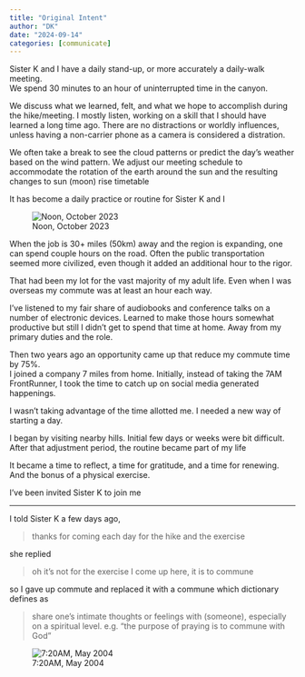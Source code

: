 ```yaml
---
title: "Original Intent"
author: "DK"
date: "2024-09-14"
categories: [communicate]
---
```


Sister K and I have a daily stand-up, or more accurately a daily-walk meeting.  
We spend 30 minutes to an hour of uninterrupted time in the canyon.

We discuss what we learned, felt, and what we hope to accomplish during the hike/meeting.
I mostly listen, working on a skill that I should have learned a long time ago.
There are no distractions or worldly influences, unless having a non-carrier phone as a camera is considered a distration.

We often take a break to see the cloud patterns or predict the day's weather based on the wind pattern.
We adjust our meeting schedule to accommodate the rotation of the earth around the sun and the resulting changes to sun (moon) rise timetable

It has become a daily practice or routine for Sister K and I

![Noon, October 2023](20231015_122522-01.jpeg)

When the job is 30+ miles (50km) away and the region is expanding, one can spend couple hours on the road.
Often the public transportation seemed more civilized, even though it added an additional hour to the rigor. 

That had been my lot for the vast majority of my adult life.
Even when I was overseas my commute was at least an hour each way.

I've listened to my fair share of audiobooks and conference talks on a number of electronic devices.
Learned to make those hours somewhat productive but still I didn't get to spend that time at home.
Away from my primary duties and the role.

Then two years ago an opportunity came up that reduce my commute time by 75%.  
I joined a company 7 miles from home.
Initially, instead of taking the 7AM FrontRunner, I took the time to catch up on social media generated happenings.

I wasn't taking advantage of the time allotted me.
I needed a new way of starting a day.

I began by visiting nearby hills.
Initial few days or weeks were bit difficult. 
After that adjustment period, the routine became part of my life
 
It became a time to reflect, a time for gratitude, and a time for renewing.
And the bonus of a physical exercise.
 
I've been invited Sister K to join me

---
 
I told Sister K a few days ago,

>thanks for coming each day for the hike and the exercise

she replied 

>oh it's not for the exercise I come up here, it is to commune 

so I gave up commute and replaced it with a commune which dictionary defines as
 
>share one's intimate thoughts or feelings with (someone), especially on a spiritual level. e.g. "the purpose of praying is to commune with God"

![7:20AM, May 2004](20240530_072009.jpg)
